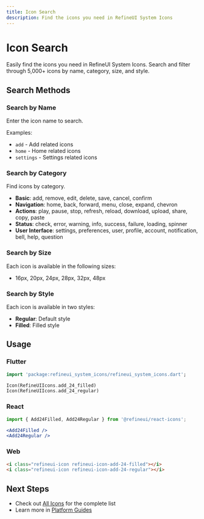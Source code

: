 ```yaml
---
title: Icon Search
description: Find the icons you need in RefineUI System Icons
---
```



# Icon Search

Easily find the icons you need in RefineUI System Icons. Search and filter through 5,000+ icons by name, category, size, and style.

<IconSearch />

## Search Methods

### Search by Name
Enter the icon name to search.

Examples:
- `add` - Add related icons
- `home` - Home related icons
- `settings` - Settings related icons

### Search by Category
Find icons by category.

- **Basic**: add, remove, edit, delete, save, cancel, confirm
- **Navigation**: home, back, forward, menu, close, expand, chevron
- **Actions**: play, pause, stop, refresh, reload, download, upload, share, copy, paste
- **Status**: check, error, warning, info, success, failure, loading, spinner
- **User Interface**: settings, preferences, user, profile, account, notification, bell, help, question

### Search by Size
Each icon is available in the following sizes:
- 16px, 20px, 24px, 28px, 32px, 48px

### Search by Style
Each icon is available in two styles:
- **Regular**: Default style
- **Filled**: Filled style

## Usage

### Flutter
```dart
import 'package:refineui_system_icons/refineui_system_icons.dart';

Icon(RefineUIIcons.add_24_filled)
Icon(RefineUIIcons.add_24_regular)
```

### React
```jsx
import { Add24Filled, Add24Regular } from '@refineui/react-icons';

<Add24Filled />
<Add24Regular />
```

### Web
```html
<i class="refineui-icon refineui-icon-add-24-filled"></i>
<i class="refineui-icon refineui-icon-add-24-regular"></i>
```

## Next Steps

- Check out [All Icons](/en/icons/all-icons/) for the complete list
- Learn more in [Platform Guides](/en/platforms/)

